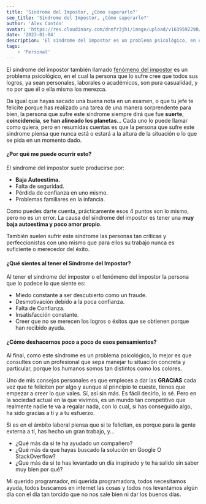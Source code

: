 ```yaml
---
title: 'Síndrome del Impostor, ¿Cómo superarlo?'
seo_title: 'Síndrome del Impostor, ¿Cómo superarlo?'
author: 'Alex Cantón'
avatar: 'https://res.cloudinary.com/dnnfr3jhi/image/upload/v1639592290/Blog/alex_r0u07u.webp'
date: '2023-01-04'
description: 'El síndrome del impostor es un problema psicológico, en el cual la persona que lo sufre cree que todos sus logros, ya sean personales, laborales o académicos, son pura casualidad'
tags:
    - 'Personal'
---
```


El síndrome del impostor también llamado <u>fenómeno del impostor</u> es un problema psicológico, en el cual la persona que lo sufre cree que todos sus logros, ya sean personales, laborales o académicos, son pura casualidad, y no por que él o ella misma los merezca.

Da igual que hayas sacado una buena nota en un examen, o que tu jefe te felicite porque has realizado una tarea de una manera sorprendente para bien, la persona que sufre este síndrome siempre dirá que fue **suerte**, **coincidencia**, **se han alineado los planetas**... Cada uno lo puede llamar como quiera, pero en resumidas cuentas es que la persona que sufre este sindrome piensa que nunca está o estará a la altura de la situación o lo que se pida en un momento dado.

#### ¿Por qué me puede ocurrir esto?

El síndrome del impostor suele producirse por:

- **Baja Autoestima.**
- Falta de seguridad.
- Pérdida de confianza en uno mismo.
- Problemas familiares en la infancia.

Como puedes darte cuenta, prácticamente esos 4 puntos son lo mismo, pero no es un error. La causa del síndrome del impostor es tener una **muy baja autoestima y poco amor propio**.

También suelen sufrir este síndrome las personas tan críticas y perfeccionistas con uno mismo que para ellos su trabajo nunca es suficiente o merecedor del éxito.

#### ¿Qué sientes al tener el Síndrome del Impostor?

Al tener el síndrome del impostor o el fenómeno del impostor la persona que lo padece lo que siente es:

- Miedo constante a ser descubierto como un fraude.
- Desmotivación debido a la poca confianza.
- Falta de Confianza.
- Insatisfacción constante.
- Creer que no se merecen los logros o éxitos que se obtienen porque han recibido ayuda.


#### ¿Cómo deshacernos poco a poco de esos pensamientos?

Al final, como este síndrome es un problema psicológico, lo mejor es que consultes con un profesional que sepa manejar tu situación concreta y particular, porque los humanos somos tan distintos como los colores.

Uno de mis consejos personales es que empieces a dar las **GRACIAS** cada vez que te feliciten por algo y aunque al principio te cueste, tienes que empezar a creer lo que vales. Sí, así sin más. Es fácil decirlo, lo sé. Pero en la sociedad actual en la que vivimos, es un mundo tan competitivo que realmente nadie te va a regalar nada, con lo cual, si has conseguido algo, ha sido gracias a ti y a tu esfuerzo.

Si es en el ámbito laboral piensa que si te felicitan, es porque para la gente externa a tí, has hecho un gran trabajo, y...

- ¿Qué más da si te ha ayudado un compañero?
- ¿Qué más da que hayas buscado la solución en Google O StackOverflow?
- ¿Que más da si te has levantado un día inspirado y te ha salido sin saber muy bien por qué?

Mi querido programador, mi querida programadora, todos necesitamos ayuda, todos buscamos en internet las cosas y todos nos levantamos algún día con el día tan torcido que no nos sale bien ni dar los buenos días.